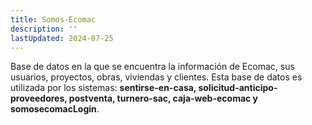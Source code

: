 ```yaml
---
title: Somos-Ecomac
description: ''
lastUpdated: 2024-07-25
---
```


Base de datos en la que se encuentra la información de Ecomac, sus usuarios, proyectos, obras, viviendas y clientes. Esta base de datos es utilizada por los sistemas: **sentirse-en-casa, solicitud-anticipo-proveedores, postventa, turnero-sac, caja-web-ecomac y somosecomacLogin**.